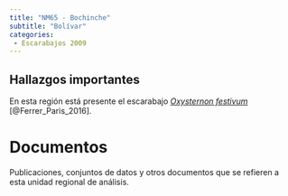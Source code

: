 ```yaml
---
title: "NM65 - Bochinche"
subtitle: "Bolívar"
categories:
 - Escarabajos 2009
---
```



## Hallazgos importantes

En esta región está presente el escarabajo [*Oxysternon festivum*](/taxa/Oxysternon.qmd) [@Ferrer_Paris_2016].


# Documentos

Publicaciones, conjuntos de datos y otros documentos que se refieren a esta unidad regional de análisis.

::: {#refs}
:::
